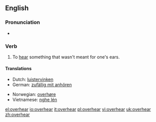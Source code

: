 ==English==

=== Pronunciation ===
*{{IPA|/'ovəɻhiɻ/}}

=== Verb ===
{{en-verb|overhears|overhearing|overheard}}

# To [[hear]] something that wasn't meant for one's ears.

==== Translations ====
{{top}}
*Dutch: [[luistervinken]]
*German: [[zufällig mit anhören]]
{{mid}}
*Norwegian: [[overhøre]]
*Vietnamese: [[nghe lén]]
{{bottom}}

[[el:overhear]]
[[io:overhear]]
[[it:overhear]]
[[pl:overhear]]
[[vi:overhear]]
[[uk:overhear]]
[[zh:overhear]]